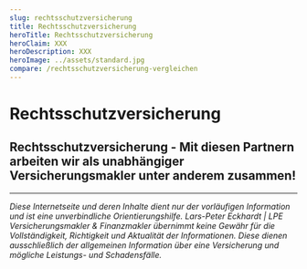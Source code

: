 ```yaml
---
slug: rechtsschutzversicherung
title: Rechtsschutzversicherung
heroTitle: Rechtsschutzversicherung
heroClaim: XXX
heroDescription: XXX
heroImage: ../assets/standard.jpg
compare: /rechtsschutzversicherung-vergleichen
---
```


<ProvenExpert />

# Rechtsschutzversicherung












<ContactAndCompareBox />
<ProvenExpert />

## Rechtsschutzversicherung - Mit diesen Partnern arbeiten wir als unabhängiger Versicherungsmakler unter anderem zusammen!
<InsurancesBox title='Sachversicherungsgesellschaften'/>

---

_Diese Internetseite und deren Inhalte dient nur der vorläufigen Information und ist eine unverbindliche Orientierungshilfe. Lars-Peter Eckhardt | LPE Versicherungsmakler & Finanzmakler übernimmt keine Gewähr für die Vollständigkeit,
Richtigkeit und Aktualität der Informationen. Diese dienen ausschließlich der allgemeinen Information über eine Versicherung und mögliche Leistungs- und Schadensfälle._